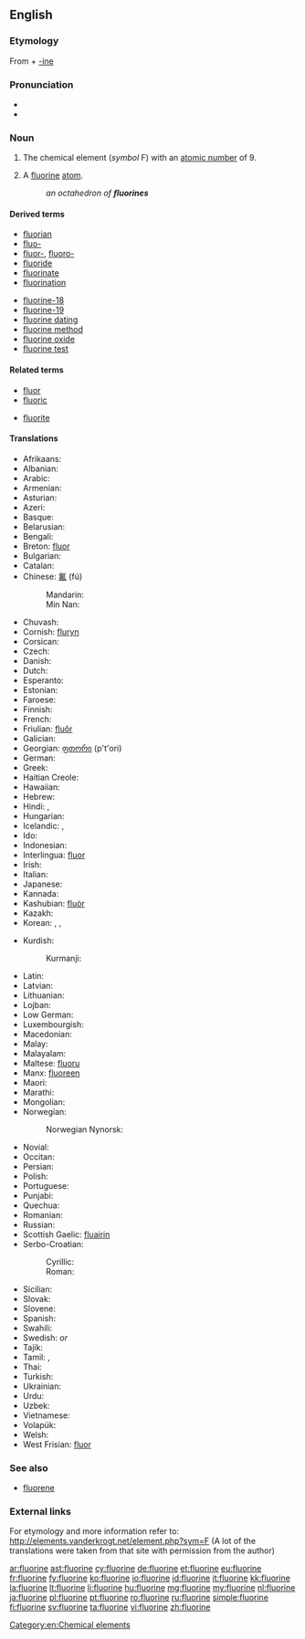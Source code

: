 ==English==
{{elements|F|oxygen|O|neon|Ne}}

===Etymology===
From {{etyl|la}} {{term|fluor||flow}} + [[-ine]]

===Pronunciation===
* {{audio|en-us-fluorine.ogg|Audio (US)}}
* {{rhymes|ɔːrɪn}}

===Noun===
{{en-noun|s|-}}
{{wikipedia}}

# {{uncountable}} The chemical element (''symbol'' F) with an [[atomic number]] of 9.
# {{chemistry|countable}} A [[fluorine]] [[atom]].
#: ''an octahedron of '''fluorines'''''

====Derived terms====
{{der-top}}
* [[fluorian]]
* [[fluo-]]
* [[fluor-]], [[fluoro-]]
* [[fluoride]]
* [[fluorinate]]
* [[fluorination]]
{{der-mid}}
* [[fluorine-18]]
* [[fluorine-19]]
* [[fluorine dating]]
* [[fluorine method]]
* [[fluorine oxide]]
* [[fluorine test]]
{{der-bottom}}

====Related terms====
{{rel-top}}
* [[fluor]]
* [[fluoric]]
{{rel-mid}}
* [[fluorite]]
{{rel-bottom}}

====Translations====
{{trans-top|chemical element}}
* Afrikaans: {{t-|af|fluoor}}
* Albanian: {{t-|sq|fluor}}
* Arabic: {{t-|ar|فلور|m|tr=filūr}}
* Armenian: {{t-|hy|ֆտոր|tr=ftor}}
* Asturian: {{t+|ast|flúor}}
* Azeri: {{t-|az|flüor}}
* Basque: {{t-|eu|fluoroa}}
* Belarusian: {{t-|be|фтор|m|tr=ftor}}
* Bengali: {{t-|bn|ফ্লুরিন|sc=Beng}}
* Breton: [[fluor]] {{m}}
* Bulgarian: {{t-|bg|флуор|m|tr=fluór}}
* Catalan: {{t-|ca|fluor}}
* Chinese: [[氟]] (fú)
*: Mandarin: {{t-|cmn|氟|sc=Hani}}
*: Min Nan: {{t-|nan|fluorine}}
* Chuvash: {{tø|cv|фтор|sc=Cyrl}}
* Cornish: [[fluryn]]
* Corsican: {{t-|co|fluoru}}
* Czech: {{t+|cs|fluor|m}}
* Danish: {{t-|da|fluor}}
* Dutch: {{t+|nl|fluor|n}}
* Esperanto: {{t+|eo|fluoro}}
* Estonian: {{t+|et|fluor}}
* Faroese: {{t-|fo|flúr}}
* Finnish: {{t+|fi|fluori}}
* French: {{t+|fr|fluor|m}}
* Friulian: [[fluôr]]
* Galician: {{t+|gl|flúor}}
* Georgian: [[ფთორი]] (p't'ori)
* German: {{t+|de|Fluor|n}}
* Greek: {{t+|el|φθόριο|n|tr=fthório}}
* Haitian Creole: {{tø|ht|fliyò}}
* Hawaiian: {{tø|haw|fluorine}}
* Hebrew: {{t+|he|פלואור|tr=fluor}}
* Hindi: {{t-|hi|तरस्विनी|tr=tarasvinī}}, {{t-|hi|फ़्लोरीन|tr=florīn}}
* Hungarian: {{t+|hu|fluor}}
* Icelandic: {{t+|is|flúor|n}}, {{t+|is|flúr}}
* Ido: {{t+|io|fluoro}}
* Indonesian: {{t+|id|fluor}}
* Interlingua: [[fluor]]
* Irish: {{t+|ga|fluairín}}
* Italian: {{t+|it|fluoro|m}}
* Japanese: {{t+|ja|フッ素|tr=fusso}}
* Kannada: {{t-|kn|ಫ್ಲೂರೀನ್|sc=Knda}}
* Kashubian: [[fluòr]]
* Kazakh: {{t-|kk|фтор|tr=ftor|sc=Cyrl}}
* Korean: {{t+|ko|플루오르|tr=peulluoreu|sc=Hang}}, {{t+|ko|불소|tr=弗素, bulso|sc=Hang}}, {{t-|ko|플루오린|tr=peulluorin|sc=Hang}}
{{trans-mid}}
* Kurdish:
*: Kurmanji: {{t-|ku|fluor}}
* Latin: {{t+|la|fluor}}
* Latvian: {{t-|lv|fluors|m}}
* Lithuanian: {{t+|lt|fluoras}}
* Lojban: {{t-|jbo|li'orkliru}}
* Low German: {{t-|nds|fluor}}
* Luxembourgish: {{t-|lb|Fluor}}
* Macedonian: {{t-|mk|флуор|tr=fluor}}
* Malay: {{t-|ms|fluorin}}
* Malayalam: {{t-|ml|ഫ്ലൂറിന്‍|sc=Mlym}}
* Maltese: [[fluoru]]
* Manx: [[fluoreen]]
* Maori: {{t-|mi|hau kōwhai}}
* Marathi: {{t-|mr|फ्लोरिन|sc=Deva}}
* Mongolian: {{t-|mn|фтор|tr=ftor|sc=Cyrl}}
* Norwegian: {{t+|no|fluor}}
*: Norwegian Nynorsk: {{t+|nn|fluor}}
* Novial: {{tø|nov|fluore}}
* Occitan: {{t-|oc|fluor}}
* Persian: {{t+|fa|فلوئور|tr=folu'or, felo'or, flu'or}}
* Polish: {{t+|pl|fluor|m}}
* Portuguese: {{t+|pt|flúor|m}}
* Punjabi: {{t-|pa|ਫਲੋਰੀਨ|sc=Guru}}
* Quechua: {{t-|qu|flur}}
* Romanian: {{t+|ro|fluor|n}}
* Russian: {{t+|ru|фтор|m|tr=ftor}}
* Scottish Gaelic: [[fluairin]]
* Serbo-Croatian:
*: Cyrillic: {{t-|sh|флуор|m|sc=Cyrl}}
*: Roman: {{t-|sh|fluor|m|sc=Latn}}
* Sicilian: {{t+|scn|fluoru}}
* Slovak: {{t-|sk|fluór|m}}
* Slovene: {{t+|sl|fluor}}
* Spanish: {{t+|es|flúor|m}}
* Swahili: {{t-|sw|florini}}
* Swedish: {{t+|sv|fluor|n}} ''or'' {{c}}
* Tajik: {{t-|tg|фтор|tr=ftor|sc=Cyrl}}
* Tamil: {{t-|ta|ஃவுளூரின்}}, {{t-|ta|வினைவியம்|tr=vinaiviyam}}
* Thai: {{t-|th|ฟลูออรีน|tr=flūorīn}}
* Turkish: {{t+|tr|flor}}
* Ukrainian: {{t-|uk|фтор|m|tr=ftor}}
* Urdu: {{t-|ur|فلورین|tr=florīn}}
* Uzbek: {{t-|uz|фтор|tr=ftor|sc=Cyrl}}
* Vietnamese: {{t+|vi|flo}}
* Volapük: {{t+|vo|fluorin}}
* Welsh: {{t+|cy|fflworin}}
* West Frisian: [[fluor]]
{{trans-bottom}}

===See also===
* [[fluorene]]

===External links===
For etymology and more information refer to:
http://elements.vanderkrogt.net/element.php?sym=F
(A lot of the translations were taken from that site with permission from the author)

[[Category:en:Chemical elements]]

[[ar:fluorine]]
[[ast:fluorine]]
[[cy:fluorine]]
[[de:fluorine]]
[[et:fluorine]]
[[eu:fluorine]]
[[fr:fluorine]]
[[fy:fluorine]]
[[ko:fluorine]]
[[io:fluorine]]
[[id:fluorine]]
[[it:fluorine]]
[[kk:fluorine]]
[[la:fluorine]]
[[lt:fluorine]]
[[li:fluorine]]
[[hu:fluorine]]
[[mg:fluorine]]
[[my:fluorine]]
[[nl:fluorine]]
[[ja:fluorine]]
[[pl:fluorine]]
[[pt:fluorine]]
[[ro:fluorine]]
[[ru:fluorine]]
[[simple:fluorine]]
[[fi:fluorine]]
[[sv:fluorine]]
[[ta:fluorine]]
[[vi:fluorine]]
[[zh:fluorine]]